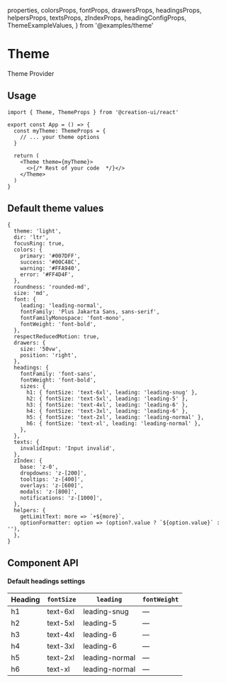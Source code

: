   properties,
  colorsProps,
  fontProps,
  drawersProps,
  headingsProps,
  helpersProps,
  textsProps,
  zIndexProps,
  headingConfigProps,
  ThemeExampleValues,
} from '@examples/theme'

# Theme

Theme Provider


<InstallationGuide />

## Usage

```tsx copy
import { Theme, ThemeProps } from '@creation-ui/react'

export const App = () => {
  const myTheme: ThemeProps = {
    // ... your theme options
  }

  return (
    <Theme theme={myTheme}>
      <>{/* Rest of your code  */}</>
    </Theme>
  )
}
```

## Default theme values

```
{
  theme: 'light',
  dir: 'ltr',
  focusRing: true,
  colors: {
    primary: '#007DFF',
    success: '#00C48C',
    warning: '#FFA940',
    error: '#FF4D4F',
  },
  roundness: 'rounded-md',
  size: 'md',
  font: {
    leading: 'leading-normal',
    fontFamily: 'Plus Jakarta Sans, sans-serif',
    fontFamilyMonospace: 'font-mono',
    fontWeight: 'font-bold',
  },
  respectReducedMotion: true,
  drawers: {
    size: '50vw',
    position: 'right',
  },
  headings: {
    fontFamily: 'font-sans',
    fontWeight: 'font-bold',
    sizes: {
      h1: { fontSize: 'text-6xl', leading: 'leading-snug' },
      h2: { fontSize: 'text-5xl', leading: 'leading-5' },
      h3: { fontSize: 'text-4xl', leading: 'leading-6' },
      h4: { fontSize: 'text-3xl', leading: 'leading-6' },
      h5: { fontSize: 'text-2xl', leading: 'leading-normal' },
      h6: { fontSize: 'text-xl', leading: 'leading-normal' },
    },
  },
  texts: {
    invalidInput: 'Input invalid',
  },
  zIndex: {
    base: 'z-0',
    dropdowns: 'z-[200]',
    tooltips: 'z-[400]',
    overlays: 'z-[600]',
    modals: 'z-[800]',
    notifications: 'z-[1000]',
  },
  helpers: {
    getLimitText: more => `+${more}`,
    optionFormatter: option => (option?.value ? `${option.value}` : ''),
  },
}
```

## Component API

<PropsTable
  properties={properties}
  name='Theme'
  description='Theme properties for configuration.'
/>
<PropsTable
  properties={colorsProps}
  name='Colors'
  description='Theme colors.'
/>
<PropsTable
  properties={drawersProps}
  name='Drawers'
  description='Theme drawers.'
/>
<PropsTable properties={fontProps} name='Font' description='Theme font.' />

<PropsTable
  properties={headingsProps}
  name='Heading'
  description='Theme Heading.'
/>

<PropsTable
  properties={headingConfigProps}
  name='Heading Config'
  description='Theme Heading Config properties.'
/>

#### Default headings settings

| Heading | `fontSize` | `leading`      | `fontWeight` |
| ------- | ---------- | -------------- | ------------ |
| h1      | text-6xl   | leading-snug   | —            |
| h2      | text-5xl   | leading-5      | —            |
| h3      | text-4xl   | leading-6      | —            |
| h4      | text-3xl   | leading-6      | —            |
| h5      | text-2xl   | leading-normal | —            |
| h6      | text-xl    | leading-normal | —            |

<PropsTable
  properties={helpersProps}
  name='Helper functions'
  description='Theme helper functions.'
/>
<PropsTable
  properties={textsProps}
  name='Texts'
  description='Theme default texts.'
/>
<PropsTable
  properties={zIndexProps}
  name='Z-index'
  description='Theme z-index.'
/>
